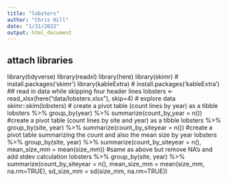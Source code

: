 ```yaml
---
title: "lobsters"
author: "Chris Hill"
date: "1/31/2022"
output: html_document
---
```

## attach libraries
library(tidyverse)
library(readxl)
library(here)
library(skimr) # install.packages('skimr')
library(kableExtra) # install.packages('kableExtra')
## read in data while skipping four header lines
lobsters <- read_xlsx(here("data/lobsters.xlsx"), skip=4)
# explore data
skimr::skim(lobsters)
# create a pivot table (count lines by year) as a tibble
lobsters %>%
  group_by(year) %>%
  summarize(count_by_year = n())
#create a pivot table (count lines by site and year) as a tibble
lobsters %>%
  group_by(site, year) %>%
  summarize(count_by_siteyear =  n())
#create a pivot table summarizing the count and also the mean size by year
lobsters %>%
  group_by(site, year) %>%
  summarize(count_by_siteyear =  n(),
            mean_size_mm = mean(size_mm))
#same as above but remove NA's and add stdev calculation
lobsters %>%
  group_by(site, year) %>%
  summarize(count_by_siteyear =  n(), 
            mean_size_mm = mean(size_mm, na.rm=TRUE), 
            sd_size_mm = sd(size_mm, na.rm=TRUE))
            